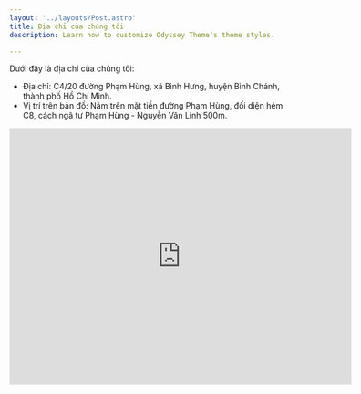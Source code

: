 ```yaml
---
layout: '../layouts/Post.astro'
title: Địa chỉ của chúng tôi
description: Learn how to customize Odyssey Theme's theme styles.

---
```


Dưới đây là địa chỉ của chúng tôi:
- Địa chỉ: C4/20 đường Phạm Hùng, xã Bình Hưng, huyện Bình Chánh, thành phố Hồ Chí Minh.
- Vị trí trên bản đồ: Nằm trên mặt tiền đường Phạm Hùng, đối diện hẻm C8, cách ngã tư Phạm Hùng - Nguyễn Văn Linh 500m.

<iframe
    src="https://www.google.com/maps/embed?pb=!1m18!1m12!1m3!1d3920.06384720985!2d106.67404957355117!3d10.72955906005949!2m3!1f0!2f0!3f0!3m2!1i1024!2i768!4f13.1!3m3!1m2!1s0x31752e4ca500003b%3A0xec45b84b84347490!2zQ-G7p2EgSMOgbmcgVkxYRCBUaMOgbmggTmFt!5e0!3m2!1svi!2s!4v1703490645228!5m2!1svi!2s"
    width="600" height="450" style="border:0;" allowfullscreen="" loading="lazy"
    referrerpolicy="no-referrer-when-downgrade">

</iframe>